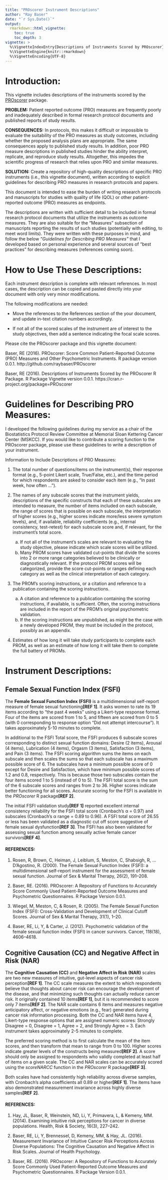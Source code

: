```yaml
---
title: "PROscorer Instrument Descriptions"
author: "Ray Baser"
date: "`r Sys.Date()`"
output: 
  rmarkdown::html_vignette:
    toc: true
    toc_depth: 3
vignette: >
  %\VignetteIndexEntry{Descriptions of Instruments Scored by PROscorer}
  %\VignetteEngine{knitr::rmarkdown}
  %\VignetteEncoding{UTF-8}
---
```


# Introduction:

This vignette includes descriptions of the instruments scored by the
[PROscorer](cran.r-project.org/package=PROscorer) package.

__PROBLEM:__ Patient reported outcome (PRO) measures are frequently poorly and
inadequately described in formal research protocol documents and published
reports of study results.

__CONSEQUENCES:__ In protocols, this makes it difficult or impossible to
evaluate the suitability of the PRO measures as study outcomes, including
whether the proposed analysis plans are appropriate.   The same consequences
apply to published study results.  In addition, poor PRO measure descriptions in
published studies hinder the ability interpret, replicate, and reproduce study
results.  Altogether, this impedes the scientific progress of research that
relies upon PRO and similar measures.

__SOLUTION:__ Create a repository of high-quality descriptions of specific PRO
instruments (i.e., this vignette document), written according to explicit
guidelines for describing PRO measures in research protocols and papers.

This document is intended to ease the burden of writing research protocols and
manuscripts for studies with quality of life (QOL) or other patient-reported
outcome (PRO) measures as endpoints.

The descriptions are written with sufficient detail to be included in formal
research protocol documents that utilize the instruments as outcome measures. 
They are also suitable for the "Measures" subsection of manuscripts reporting
the results of such studies (potentially with editing, to meet word limits). 
They were written with these purposes in mind, and follow the below _"Guidelines
for Describing PRO Measures"_ that I developed based on personal experience and
several sources of "best practices" for describing measures (references coming
soon).


# How to Use These Descriptions:

Each instrument description is complete with relevant references.  In most
cases, the description can be copied and pasted directly into your document with
only very minor modifications.

The following modifications are needed:  

*  Move the references to the References section of the your document, and
update in-text citation numbers accordingly.

*  If not all of the scored scales of the instrument are of interest to the
study objectives, then add a sentence indicating the focal scale scores.

Please cite the PROscorer package and this vignette document:

  Baser, RE (2016). PROscorer: Score Common Patient-Reported Outcome (PRO) 
  Measures and Other Psychometric Instruments. R package version 0.0.1. 
  http://github.com/raybaser/PROscorer
  
  Baser, RE (2016). Descriptions of Instruments Scored by the PROscorer 
  R Package. R Package Vignette version 0.0.1. 
  https://cran.r-project.org/package=PROscorer


# Guidelines for Describing PRO Measures:

I developed the following guidelines during my service as a chair of the
Biostatistics Protocol Review Committee at Memorial Sloan Kettering Cancer
Center (MSKCC). If you would like to contribute a scoring function to the
PROscorer package, please use these guidelines to write a description of your
instrument.

Information to Include Descriptions of PRO Measures:

1.  The total number of questions/items on the instrument(s), their response
format (e.g., 5-point Likert scale, True/False, etc.), and the time period for
which respondents are asked to consider each item (e.g., “In past week, how
often … ”).

2.	The names of any subscale scores that the instrument yields, descriptions of
the specific constructs that each of these subscales are intended to measure,
the number of items included on each subscale, the range of scores that is
possible on each subscale, the interpretation of higher scores (e.g., higher
scores indicate more/less severe symptom levels), and, if available, reliability
coefficients (e.g., internal consistency, test-retest) for each subscale score
and, if relevant, for the instrument’s total score.

    a.	If not all of the instrument’s scales are relevant to evaluating the
    study objective, please indicate which scale scores will be utilized.
    b.  Many PROM scores have validated cut-points that divide the scores into 2
    or more range categories believed to be clinically or diagnostically
    relevant.  If the protocol PROM scores will be categorized, provide the
    score cut-points or ranges defining each category as well as the clinical
    interpretation of each category.

3.	The PROM’s scoring instructions, or a citation and reference to a publication
containing the scoring instructions.

    a.  A citation and reference to a publication containing the scoring
    instructions, if available, is sufficient.  Often, the scoring instructions
    are included in the report of the PROM’s original psychometric validation. 
    b.  If the scoring instructions are unpublished, as might be the case with a
    newly developed PROM, they must be included in the protocol, possibly as an
    appendix.

4.	Estimates of how long it will take study participants to complete each PROM,
as well as an estimate of how long it will take them to complete the full
battery of PROMs.


# Instrument Descriptions: 

## Female Sexual Function Index (FSFI)
The **Female Sexual Function Index (FSFI)** is a multidimensional self-report
measure of female sexual functioning**[REF 1]**.  It asks women to rate its 19
items according to "the past 4 weeks" using a Likert-type response format.  Four
of the items are scored from 1 to 5, and fifteen are scored from 0 to 5 (with 0
corresponding to response option "Did not attempt intercourse").  It takes
approximately 5-10 minutes to complete.

In additional to the FSFI Total score, the FSFI produces 6 subscale scores
corresponding to distinct sexual function domains: Desire (2 items), Arousal (4
items), Lubrication (4 items), Orgasm (3 items), Satisfaction (3 items), and
Pain (3 items).  The FSFI scoring algorithm sums the items on each subscale and
then scales the sums so that each subscale has a maximum possible score of 6. 
The subscales have a minimum possible score of 0 except for Desire and
Satisfaction, which have minimum possible scores of 1.2 and 0.8, respectively. 
This is because those two subscales contain the four items scored 1 to 5
(instead of 0 to 5).  The FSFI total score is the sum of the 6 subscale scores
and ranges from 2 to 36.  Higher scores indicate better functioning for all
scores.  Accurate scoring for the FSFI is available in the _PROscorer_ R
package**[REF 2]**.

The initial FSFI validation study**[REF 1]** reported excellent internal
consistency reliability for the FSFI total score (Cronbach’s α = 0.97) and
subscales (Cronbach’s α range = 0.89 to 0.96).  A FSFI total score of 26.55 or
less has been validated as a diagnostic cut off score suggestive of female
sexual dysfunction**[REF 3]**.  The FSFI has also been validated for assessing
sexual function among sexually active female cancer survivors**[REF 4]**.

#### REFERENCES:
1.  Rosen, R, Brown, C, Heiman, J, Leiblum, S, Meston, C, Shabsigh, R, …
D’Agostino, R. (2000). The Female Sexual Function Index (FSFI): a
multidimensional self-report instrument for the assessment of female sexual
function. Journal of Sex & Marital Therapy, 26(2), 191–208.

2.  Baser, RE. (2016). PROscorer: A Repository of Functions to Accurately Score
Commonly Used Patient-Reported Outcome Measures and Psychometric Questionnaires.
R Package Version 0.0.1.

3.  Wiegel, M, Meston, C, & Rosen, R. (2005). The Female Sexual Function Index
(FSFI): Cross-Validation and Development of Clinical Cutoff Scores. Journal of
Sex & Marital Therapy, 31(1), 1–20.

4.  Baser, RE, Li, Y, & Carter, J. (2012). Psychometric validation of the female
sexual function index (FSFI) in cancer survivors. Cancer, 118(18), 4606–4618.




## Cognitive Causation (CC) and Negative Affect in Risk (NAR)
The **Cognitive Causation (CC)** and **Negative Affect in Risk (NAR)** scales
are two new measures of intuitive, gut-level aspects of cancer risk
perception**[REF 1]**.  The CC scale measures the extent to which respondents
believe that thoughts about cancer risk can encourage the development of the
disease, and that minimizing such thoughts can actually reduce cancer risk.  It
originally contained 10 items**[REF 1]**, but it is recommended to score only 7
items**[REF 2]**.  The NAR scale contains 6 items and measures negative
anticipatory affect, or negative emotions (e.g., fear) generated during cancer
risk information processing.  Both the CC and NAR items have 4, Likert-type
response options that are assigned numeric scores: Strongly Disagree = 0,
Disagree = 1, Agree = 2, and Strongly Agree = 3.  Each instrument takes
approximately 2-5 minutes to complete.

The preferred scoring method is to first calculate the mean of the item scores,
and then transform that mean to range from 0 to 100.  Higher scores indicate
greater levels of the constructs being measured**[REF 2]**.  A score should only
be assigned to respondents who validly completed at least half of items on a
given scale.  The CC and NAR scales can be accurately scored using the
_scoreNARCC_ function in the _PROscorer_ R package**[REF 3]**.

Both scales have had consistently high reliability across diverse samples, with
Cronbach's alpha coefficients all 0.89 or higher**[REF 1]**.  The items have
also demonstrated measurement invariance across highly diverse samples**[REF
2]**.

#### REFERENCES:
1.  Hay, JL, Baser, R, Weinstein, ND, Li, Y, Primavera, L, & Kemeny, MM. (2014).
Examining intuitive risk perceptions for cancer in diverse populations. Health,
Risk & Society, 16(3), 227–242.

2.  Baser, RE, Li, Y, Brennessel, D, Kemeny, MM, & Hay, JL. (2016). Measurement
Invariance of Intuitive Cancer Risk Perceptions Across Diverse Populations: The
Cognitive Causation and Negative Affect in Risk Scales. Journal of Health
Psychology.

3.  Baser, RE. (2016). PROscorer: A Repository of Functions to Accurately Score
Commonly Used Patient-Reported Outcome Measures and Psychometric Questionnaires.
R Package Version 0.0.1.
